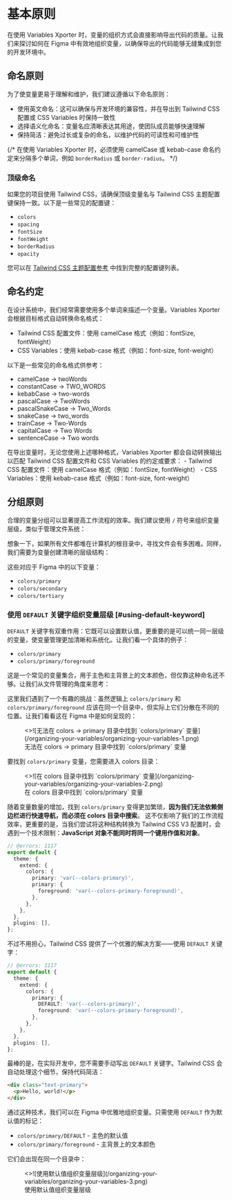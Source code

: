 
# 基本原则

在使用 Variables Xporter 时，变量的组织方式会直接影响导出代码的质量。让我们来探讨如何在 Figma 中有效地组织变量，以确保导出的代码能够无缝集成到您的开发环境中。

## 命名原则

为了使变量更易于理解和维护，我们建议遵循以下命名原则：

- 使用英文命名：这可以确保与开发环境的兼容性，并在导出到 Tailwind CSS 配置或 CSS Variables 时保持一致性
- 选择语义化命名：变量名应清晰表达其用途，使团队成员能够快速理解
- 保持简洁：避免过长或复杂的命名，以维护代码的可读性和可维护性

{/* <Callout type="info" emoji="ℹ️">
  在使用 Variables Xporter 时，必须使用 camelCase 或 kebab-case 命名约定来分隔多个单词，例如 `borderRadius` 或 `border-radius`。
</Callout> */}

### 顶级命名

如果您的项目使用 Tailwind CSS，请确保顶级变量名与 Tailwind CSS 主题配置键保持一致。以下是一些常见的配置键：

- `colors`
- `spacing`
- `fontSize`
- `fontWeight`
- `borderRadius`
- `opacity`

您可以在 [Tailwind CSS 主题配置参考](https://tailwindcss.com/docs/theme#theme-variable-namespaces) 中找到完整的配置键列表。

## 命名约定

在设计系统中，我们经常需要使用多个单词来描述一个变量。Variables Xporter 会根据目标格式自动转换命名格式：

- Tailwind CSS 配置文件：使用 camelCase 格式（例如：fontSize, fontWeight）
- CSS Variables：使用 kebab-case 格式（例如：font-size, font-weight）

以下是一些常见的命名格式供参考：
- camelCase -> twoWords
- constantCase -> TWO_WORDS
- kebabCase -> two-words
- pascalCase -> TwoWords
- pascalSnakeCase -> Two_Words
- snakeCase -> two_words
- trainCase -> Two-Words
- capitalCase -> Two Words
- sentenceCase -> Two words

<Callout type="info" emoji="ℹ️">
  在导出变量时，无论您使用上述哪种格式，Variables Xporter 都会自动转换输出以匹配 Tailwind CSS 配置文件和 CSS Variables 的约定或要求：
  - Tailwind CSS 配置文件：使用 camelCase 格式（例如：fontSize, fontWeight）
  - CSS Variables：使用 kebab-case 格式（例如：font-size, font-weight）
</Callout>

## 分组原则

合理的变量分组可以显著提高工作流程的效率。我们建议使用 `/` 符号来组织变量层级，类似于管理文件系统：

想象一下，如果所有文件都堆在计算机的根目录中，寻找文件会有多困难。同样，我们需要为变量创建清晰的层级结构：

<FileTree>
  <FileTree.Folder name="colors" defaultOpen>
    <FileTree.File name="primary" />
    <FileTree.File name="secondary" />
    <FileTree.File name="tertiary" />
    <FileTree.File name="..." />
  </FileTree.Folder>
</FileTree>

这些对应于 Figma 中的以下变量：

- `colors/primary`
- `colors/secondary`
- `colors/tertiary`

### 使用 `DEFAULT` 关键字组织变量层级 [#using-default-keyword]

`DEFAULT` 关键字有双重作用：它既可以设置默认值，更重要的是可以统一同一层级的变量，使变量管理更加清晰和系统化。让我们看一个具体的例子：

- `colors/primary`
- `colors/primary/foreground`

这是一个常见的变量集合，用于主色和主背景上的文本颜色，但仅靠这种命名还不够。让我们从文件管理的角度来思考：

<FileTree>
  <FileTree.Folder name="colors" defaultOpen>
    <FileTree.File name="primary" />
    <FileTree.Folder name="primary" defaultOpen>
      <FileTree.File name="foreground" />
    </FileTree.Folder>
  </FileTree.Folder>
</FileTree>

这里我们遇到了一个有趣的挑战：虽然逻辑上 `colors/primary` 和 `colors/primary/foreground` 应该在同一个目录中，但实际上它们分散在不同的位置。让我们看看这在 Figma 中是如何呈现的：

<figure className="mt-6">
  <>![无法在 colors -> primary 目录中找到 `colors/primary` 变量](/organizing-your-variables/organizing-your-variables-1.png)</>
  <figcaption>
    无法在 colors -> primary 目录中找到 `colors/primary` 变量
  </figcaption>
</figure>

要找到 `colors/primary` 变量，您需要进入 colors 目录：

<figure className="mt-6">
  <>![在 colors 目录中找到 `colors/primary` 变量](/organizing-your-variables/organizing-your-variables-2.png)</>
  <figcaption>
    在 colors 目录中找到 `colors/primary` 变量
  </figcaption>
</figure>

随着变量数量的增加，找到 `colors/primary` 变得更加繁琐，**因为我们无法依赖侧边栏进行快速导航，而必须在 colors 目录中搜索**。
这不仅影响了我们的工作流程效率，更重要的是，当我们尝试将这种结构转换为 Tailwind CSS V3 配置时，会遇到一个技术限制：**JavaScript 对象不能同时将同一个键用作值和对象**。

```ts twoslash
// @errors: 1117
export default {
  theme: {
    extend: {
      colors: {
        primary: 'var(--colors-primary)', 
        primary: {
          foreground: 'var(--colors-primary-foreground)',
        },
      },
    },
  },
  plugins: [],
};
```

不过不用担心，Tailwind CSS 提供了一个优雅的解决方案——使用 `DEFAULT` 关键字：

```ts twoslash
// @errors: 1117
export default {
  theme: {
    extend: {
      colors: {
        primary: {
          DEFAULT: 'var(--colors-primary)',
          foreground: 'var(--colors-primary-foreground)',
        },
      },
    },
  },
  plugins: [],
};
```

最棒的是，在实际开发中，您不需要手动写出 `DEFAULT` 关键字。Tailwind CSS 会自动处理这个细节，保持代码简洁：

```html
<div class="text-primary">
  <p>Hello, world!</p>
</div>
```

通过这种技术，我们可以在 Figma 中优雅地组织变量。只需使用 `DEFAULT` 作为默认值的标记：

- `colors/primary/DEFAULT` - 主色的默认值
- `colors/primary/foreground` - 主背景上的文本颜色

它们会出现在同一个目录中：

<figure className="mt-6">
  <>![使用默认值组织变量层级](/organizing-your-variables/organizing-your-variables-3.png)</>
  <figcaption>
    使用默认值组织变量层级
  </figcaption>
</figure>


